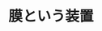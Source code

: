 ﻿---
title: "膜という装置"
category: "工学院"
vol: "42"
interviewee: "谷岡 明彦 "
url: ""
tags: []
pdf: "42-5.pdf"
facephoto: ""
career: ""
preface: "先端技術においては、人工膜が燃料電池などの装置の心臓部として欠かせない役割を果たしている。谷岡では、より高度な機能、今までにない新しい機能を目指して、人工膜の可能性を探っている。"
---
